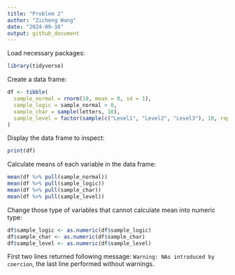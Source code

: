 ```yaml
---
title: "Problem 2"
author: "Zicheng Wang"
date: "2024-09-16"
output: github_document
---
```


Load necessary packages:
```r
library(tidyverse)
```

Create a data frame:
```r
df <- tibble(
  sample_normal = rnorm(10, mean = 0, sd = 1),
  sample_logic = sample_normal > 0,
  sample_char = sample(letters, 10),
  sample_level = factor(sample(c("Level1", "Level2", "Level3"), 10, replace = TRUE))
)
```

Display the data frame to inspect:  
```r
print(df)
```

Calculate means of each variable in the data frame:  
```r
mean(df %>% pull(sample_normal))
mean(df %>% pull(sample_logic))
mean(df %>% pull(sample_char))
mean(df %>% pull(sample_level))
```

Change those type of variables that cannot calculate mean into numeric type:  
```r
df$sample_logic <- as.numeric(df$sample_logic)
df$sample_char <- as.numeric(df$sample_char)
df$sample_level <- as.numeric(df$sample_level)
```
First two lines returned following message: `Warning: NAs introduced by coercion`, the last line performed without warnings.


